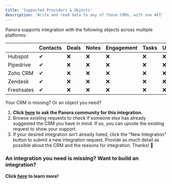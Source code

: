 ```yaml
---
title: 'Supported Providers & Objects'
description: 'Write and read data to any of those CRMs, with one API'
---
```


Panora supports integration with the following objects across multiple platforms:

|             | Contacts | Deals | Notes | Engagement | Tasks | Users |
|-------------|----------|-------|-------|------------|-------|-------|
| Hubspot     | ✔        | ❌    | ❌    | ❌          | ❌    | ❌    |
| Pipedrive   | ✔        | ❌    | ❌    | ❌          | ❌    | ❌    |
| Zoho CRM    | ✔        | ❌    | ❌    | ❌          | ❌    | ❌    |
| Zendesk     | ✔        | ❌    | ❌    | ❌          | ❌    | ❌    |
| Freshsales  | ✔        | ❌    | ❌    | ❌          | ❌    | ❌    |

<Tip>
Your CRM is missing? Or an object you need?

1. **Click [here](https://panora.canny.io/integration-requests) to ask the Panora community for this integration.**
2. Browse existing requests to check if someone else has already suggested the CRM you have in mind. If so, you can upvote the existing request to show your support.
3. If your desired integration isn't already listed, click the "New Integration" button to submit a new integration request. Provide as much detail as possible about the CRM and the reasons for integration.
Thanks! 🙏
</Tip>

### An integration you need is missing? Want to build an integration?

**Click [here](https://github.com/panoratech/Panora/blob/docs-crmcontact/CONTRIBUTING.md) to learn more!**